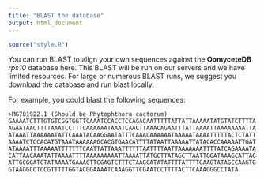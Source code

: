 ```yaml
---
title: "BLAST the database"
output: html_document
---
```


```r
source("style.R")
```


You can run BLAST to align your own sequences against the **OomyceteDB** *rps10* database here.
This BLAST will be run on our servers and we have limited resources.
For large or numerous BLAST runs, we suggest you download the database and run blast locally.

For example, you could blast the following sequences:

```
>MG701922.1 (Should be Phytophthora cactorum)
GAAAATCTTTGTGTCGGTGGTTCAAATCCACCTCCAGACAATTTTTATTATTAAAAATATGTATCTTTTA
AGAATAACTTTTAAATCCTTTCAAAAAATAAATCAACTTAAACAGAATTTATTAAAATTAAAAAAAATTA
ATAAATTAAAAAATATTCAAATACAAGGAATATTTCAAACAAAAAATAAAAATAAAATTTTTACTCTATT
AAAATCTCCACATGTAAATAAAAAAGCACGTGAACATTTTATAATTAAAAATTATACACCAAAAATTGAT
ATAAAATTTAAAAATTTTTTTCAATTATTAAATTTTTTAATTTTAATTAAAAAAATTTTATCAGAAAATA
CATTAACAAATATTAAAATTTTAAAAAAAAATTAAAATTATGCTTATAGCTTAATTGGATAAAGCATTAG
ATTGCGGATCTATAAAATGAAAGTTCGAGTCTTTCTAAGCATATATTTTATTTTGAAGTATAGCCAAGTG
GTAAGGCCTCCGTTTTTGGTACGGAAAATCAAAGGTTCGAATCCTTTTACTTCAAAGGGCCTATA
```

